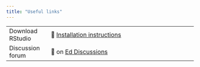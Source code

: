 ```yaml
---
title: "Useful links"
---
```


|          |      |
|----------------|--------------------------------------------------------|
| Download RStudio              | 🔗 [Installation instructions](https://posit.co/download/rstudio-desktop/)                                                                  |
| Discussion forum                 | 🔗 on [Ed Discussions](https://edstem.org/us/join/Xjcr2d)      |


